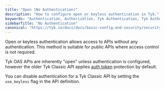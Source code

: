 ```yaml
---
title: "Open (No Authentication)"
description: "How to configure open or keyless authentication in Tyk."
keywords: "Authentication, Authorization, Tyk Authentication, Tyk Authorization, Open Authentication, Keyless Authentication"
sidebarTitle: "No Authentication"
canonical: "https://tyk.io/docs/docs/basic-config-and-security/security/authentication-authorization/open-keyless"
---
```


Open or keyless authentication allows access to APIs without any authentication. This method is suitable for public APIs where access control is not required.

Tyk OAS APIs are inherently "open" unless authentication is configured, however the older Tyk Classic API applies [auth token](/docs/api-management/authentication/bearer-token) protection by default.

You can disable authentication for a Tyk Classic API by setting the `use_keyless` flag in the API definition.


